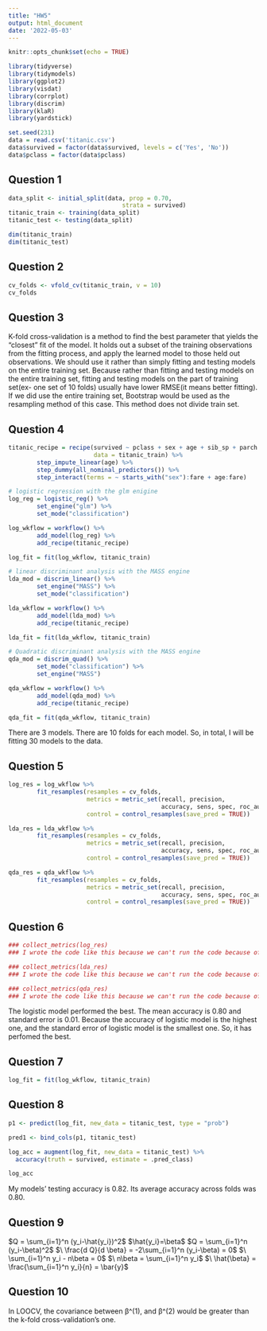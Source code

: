```yaml
---
title: "HW5"
output: html_document
date: '2022-05-03'
---
```


```r
knitr::opts_chunk$set(echo = TRUE)
```

```r
library(tidyverse)
library(tidymodels)
library(ggplot2)
library(visdat)
library(corrplot)
library(discrim)
library(klaR)
library(yardstick)
```

```r
set.seed(231)
data = read.csv('titanic.csv')
data$survived = factor(data$survived, levels = c('Yes', 'No'))
data$pclass = factor(data$pclass)
```


## Question 1
```r
data_split <- initial_split(data, prop = 0.70,
                                strata = survived)
titanic_train <- training(data_split)
titanic_test <- testing(data_split)
```

```r
dim(titanic_train)
dim(titanic_test)
```


## Question 2
```r
cv_folds <- vfold_cv(titanic_train, v = 10)
cv_folds
```


## Question 3
 K-fold cross-validation is a method to find the best parameter that yields the "closest" fit of the model. It holds out a subset of the training observations from the fitting process, and apply the learned model to those held out observations.
 We should use it rather than simply fitting and testing models on the entire training set. Because rather than fitting and testing models on the entire training set, fitting and testing models on the part of training set(ex- one set of 10 folds) usually have lower RMSE(it means better fitting). 
   If we did use the entire training set, Bootstrap would be used as the resampling method of this case. This method does not divide train set.


## Question 4
```r
titanic_recipe = recipe(survived ~ pclass + sex + age + sib_sp + parch + fare, 
                        data = titanic_train) %>%
        step_impute_linear(age) %>%
        step_dummy(all_nominal_predictors()) %>%
        step_interact(terms = ~ starts_with("sex"):fare + age:fare)

# logistic regression with the glm enigine
log_reg = logistic_reg() %>% 
        set_engine("glm") %>% 
        set_mode("classification")

log_wkflow = workflow() %>% 
        add_model(log_reg) %>% 
        add_recipe(titanic_recipe)

log_fit = fit(log_wkflow, titanic_train)

# linear discriminant analysis with the MASS engine
lda_mod = discrim_linear() %>%
        set_engine("MASS") %>%
        set_mode("classification")

lda_wkflow = workflow() %>% 
        add_model(lda_mod) %>% 
        add_recipe(titanic_recipe)

lda_fit = fit(lda_wkflow, titanic_train)

# Quadratic discriminant analysis with the MASS engine
qda_mod = discrim_quad() %>% 
        set_mode("classification") %>% 
        set_engine("MASS")

qda_wkflow = workflow() %>% 
        add_model(qda_mod) %>% 
        add_recipe(titanic_recipe)

qda_fit = fit(qda_wkflow, titanic_train)
```
There are 3 models. There are 10 folds for each model. So, in total, I will be fitting 30 models to the data. 


## Question 5
```r
log_res = log_wkflow %>% 
        fit_resamples(resamples = cv_folds, 
                      metrics = metric_set(recall, precision, 
                                           accuracy, sens, spec, roc_auc),
                      control = control_resamples(save_pred = TRUE)) 

lda_res = lda_wkflow %>%
        fit_resamples(resamples = cv_folds,
                      metrics = metric_set(recall, precision, 
                                           accuracy, sens, spec, roc_auc),
                      control = control_resamples(save_pred = TRUE))

qda_res = qda_wkflow %>%
        fit_resamples(resamples = cv_folds,
                      metrics = metric_set(recall, precision, 
                                           accuracy, sens, spec, roc_auc),
                      control = control_resamples(save_pred = TRUE))
```


## Question 6
```r
### collect_metrics(log_res) 
### I wrote the code like this because we can't run the code because of the Question 5's 'eval=FALSE' code. 
```
```r
### collect_metrics(lda_res)
### I wrote the code like this because we can't run the code because of the Question 5's 'eval=FALSE' code. 
```
```r
### collect_metrics(qda_res)
### I wrote the code like this because we can't run the code because of the Question 5's 'eval=FALSE' code. 
```
   The logistic model performed the best. The mean accuracy is 0.80 and standard error is 0.01. Because the accuracy of logistic model is the highest one, and the standard error of logistic model is the smallest one. So, it has perfomed the best. 


## Question 7
```r
log_fit = fit(log_wkflow, titanic_train)
```


## Question 8
```r
p1 <- predict(log_fit, new_data = titanic_test, type = "prob")

pred1 <- bind_cols(p1, titanic_test)

```
```r
log_acc = augment(log_fit, new_data = titanic_test) %>%
  accuracy(truth = survived, estimate = .pred_class)

log_acc
```
My models' testing accuracy is 0.82. Its average accuracy across folds was 0.80. 

## Question 9
$Q = \sum_{i=1}^n (y_i-\hat{y_i})^2$
$\hat{y_i}=\beta$
$Q = \sum_{i=1}^n (y_i-\beta)^2$
$\  \frac{d Q}{d \beta} = -2\sum_{i=1}^n (y_i-\beta) = 0$
$\  \sum_{i=1}^n y_i - n\beta = 0$
$\  n\beta = \sum_{i=1}^n y_i$
$\  \hat{\beta} = \frac{\sum_{i=1}^n y_i}{n} = \bar{y}$

## Question 10
In LOOCV, the covariance between β^(1), and β^(2) would be greater than the k-fold cross-validation's one.




